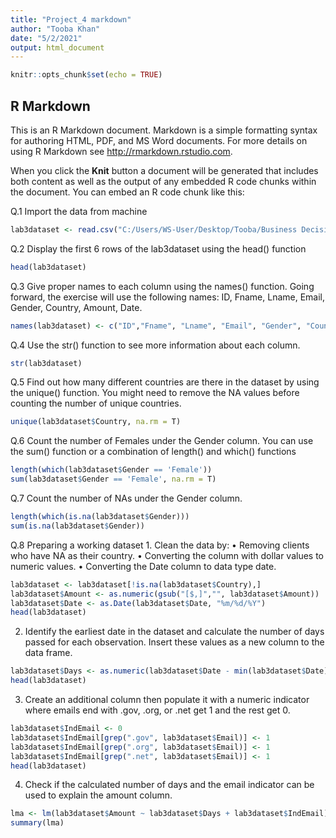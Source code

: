 ---
title: "Project_4 markdown"
author: "Tooba Khan"
date: "5/2/2021"
output: html_document
---

```{r setup, include=FALSE}
knitr::opts_chunk$set(echo = TRUE)
```

## R Markdown

This is an R Markdown document. Markdown is a simple formatting syntax for authoring HTML, PDF, and MS Word documents. For more details on using R Markdown see <http://rmarkdown.rstudio.com>.

When you click the **Knit** button a document will be generated that includes both content as well as the output of any embedded R code chunks within the document. You can embed an R code chunk like this:

Q.1 Import the data from machine

```{r lab3dataset}
lab3dataset <- read.csv("C:/Users/WS-User/Desktop/Tooba/Business Decision Analysis/CIND123_ R Studio/Module 1/lab3dataset.csv", header = F, stringsAsFactors = F, na.strings = c("", "NA"))
```

Q.2 Display the first 6 rows of the lab3dataset using the head() function

```{r}
head(lab3dataset)
```

Q.3 Give proper names to each column using the names() function. Going forward, the
exercise will use the following names: ID, Fname, Lname, Email, Gender, Country,
Amount, Date.

```{r}
names(lab3dataset) <- c("ID","Fname", "Lname", "Email", "Gender", "Country", "Amount", "Date")
```

Q.4 Use the str() function to see more information about each column.

```{r}
str(lab3dataset)
```

Q.5 Find out how many different countries are there in the dataset by using the unique()
function. You might need to remove the NA values before counting the number of unique
countries.

```{r}
unique(lab3dataset$Country, na.rm = T)
```

Q.6 Count the number of Females under the Gender column. You can use the sum()
function or a combination of length() and which() functions

```{r}
length(which(lab3dataset$Gender == 'Female'))
sum(lab3dataset$Gender == 'Female', na.rm = T)
```

Q.7 Count the number of NAs under the Gender column.

```{r}
length(which(is.na(lab3dataset$Gender)))
sum(is.na(lab3dataset$Gender))
```

Q.8 Preparing a working dataset 
1. Clean the data by:
• Removing clients who have NA as their country.
• Converting the column with dollar values to numeric values.
• Converting the Date column to data type date.

```{r}
lab3dataset <- lab3dataset[!is.na(lab3dataset$Country),]
lab3dataset$Amount <- as.numeric(gsub("[$,]","", lab3dataset$Amount))
lab3dataset$Date <- as.Date(lab3dataset$Date, "%m/%d/%Y")
head(lab3dataset)
```

2. Identify the earliest date in the dataset and calculate the number of days passed for
each observation. Insert these values as a new column to the data frame.

```{r}
lab3dataset$Days <- as.numeric(lab3dataset$Date - min(lab3dataset$Date))
head(lab3dataset)
```

3. Create an additional column then populate it with a numeric indicator where emails
end with .gov, .org, or .net get 1 and the rest get 0.

```{r}
lab3dataset$IndEmail <- 0
lab3dataset$IndEmail[grep(".gov", lab3dataset$Email)] <- 1
lab3dataset$IndEmail[grep(".org", lab3dataset$Email)] <- 1
lab3dataset$IndEmail[grep(".net", lab3dataset$Email)] <- 1
head(lab3dataset)
```

4. Check if the calculated number of days and the email indicator can be used
to explain the amount column.

```{r}
lma <- lm(lab3dataset$Amount ~ lab3dataset$Days + lab3dataset$IndEmail)
summary(lma)
```

